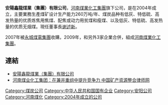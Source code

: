 '''安陽鑫龍煤業（集團）有限公司'''，[[河南煤業化工集團|河南煤業化工集團]]旗下公司，是在2004年成立，主要業務生產煤矿设计生产能力260万吨/年、煤炭品种有低灰、特低硫、高发热量的优质炼焦用焦煤、配焦或动力用贫煤和瘦煤、以及低灰、特低硫、高发热量的优质无烟煤。現任董事長[[谢述新|谢述新]]。

2007年被[[永城煤電集團|永城煤電集團]]收購，2009年，和另外3家企業合併，組成[[河南煤業化工集團|河南煤業化工集團]]。

==連結==
*[https://web.archive.org/web/20151015002913/http://www.ayxl.com/ 安陽鑫龍煤業（集團）有限公司]
*[http://www.chinaelw.com/show.asp?id=647 河南煤业化工集团：在兼并重组中提升竞争力 中国矿产资源整合律师网]{{Wayback|url=http://www.chinaelw.com/show.asp?id=647 |date=20181002135719 }}

[[Category:煤炭公司|Category:煤炭公司]]
[[Category:中华人民共和国国有企业|Category:中华人民共和国国有企业]]
[[Category:安阳公司|Category:安阳公司]]
[[Category:河南煤化|Category:河南煤化]]
[[Category:2004年成立的公司|Category:2004年成立的公司]]